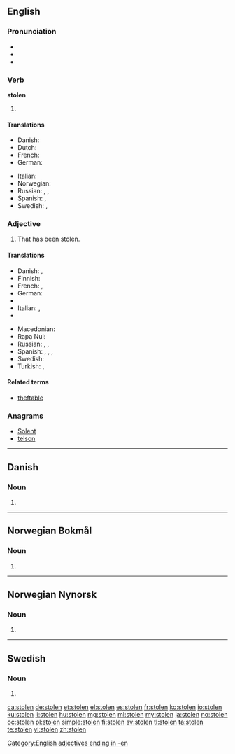{{also|stollen}}
==English==

===Pronunciation===
* {{IPA|/ˈstəʊlən/}}
* {{audio|en-us-stolen.ogg|Audio (US)|lang=en}}
* {{rhymes|əʊlən}}

===Verb===
'''stolen'''

# {{past participle of|steal|lang=en}}

====Translations====
{{trans-top|past participle of ''to steal''}}
* Danish: {{t|da|stjålet}}
* Dutch: {{t+|nl|gestolen}}
* French: {{t+|fr|volé}}
* German: {{t+|de|gestohlen}}
{{trans-mid}}
* Italian: {{t+|it|rubato}}
* Norwegian: {{t|no|stjålet}}
* Russian: {{t|ru|кра́денный|sc=Cyrl}}, {{t|ru|укра́денный|sc=Cyrl}}, {{t+|ru|воро́ванный|sc=Cyrl}}
* Spanish: {{t+|es|robado}},  {{t+|es|hurtado}}
* Swedish: {{t+|sv|stulit}}, {{t+|sv|stulen}}
{{trans-bottom}}

===Adjective===
{{en-adj|-}}

# That has been stolen.

====Translations====
{{trans-top|that has been stolen}}
* Danish: {{t|da|stjålen}}, {{t|da|stjålet}}
* Finnish: {{t|fi|varastettu}}
* French: {{t+|fr|volé|m}}, {{t+|fr|volée|f}}
* German: {{t+|de|gestohlen}}
* {{trreq|ka}}
* Italian: {{t+|it|rubato|m}}, {{t+|it|rubata|f}}
* {{trreq|Japanese}}
{{trans-mid}}
* Macedonian: {{t|mk|у́краден}}
* Rapa Nui: {{t|rap|hakananai'a}}
* Russian: {{t|ru|кра́денный|sc=Cyrl}}, {{t|ru|укра́денный|sc=Cyrl}}, {{t+|ru|воро́ванный|sc=Cyrl}}
* Spanish: {{t+|es|robado|m}},  {{t+|es|robada|f}},  {{t+|es|robados|m-p}},  {{t+|es|robadas|f-p}}
* Swedish: {{t+|sv|stulen}}
* Turkish: {{t+|tr|çalıntı}},  {{t|tr|çalınmış}}
{{trans-bottom}}

====Related terms====
* [[theftable]]

===Anagrams===
* [[Solent#English|Solent]]
* [[telson#English|telson]]

[[Category:English adjectives ending in -en]]

----

==Danish==

===Noun===
{{head|da|noun form|g=c}}

# {{singular definite of|stol|lang=da}}

----

==Norwegian Bokmål==

===Noun===
{{head|nb|noun form|g=m}}

# {{inflection of|stol||definite|s|lang=nb}}

----

==Norwegian Nynorsk==

===Noun===
{{head|nn|noun form|g=m}}

# {{inflection of|stol||definite|s|lang=nn}}

----

==Swedish==

===Noun===
{{head|sv|noun form}}

# {{sv-noun-form-def|stol}}

[[ca:stolen]]
[[de:stolen]]
[[et:stolen]]
[[el:stolen]]
[[es:stolen]]
[[fr:stolen]]
[[ko:stolen]]
[[io:stolen]]
[[ku:stolen]]
[[li:stolen]]
[[hu:stolen]]
[[mg:stolen]]
[[ml:stolen]]
[[my:stolen]]
[[ja:stolen]]
[[no:stolen]]
[[oc:stolen]]
[[pl:stolen]]
[[simple:stolen]]
[[fi:stolen]]
[[sv:stolen]]
[[tl:stolen]]
[[ta:stolen]]
[[te:stolen]]
[[vi:stolen]]
[[zh:stolen]]